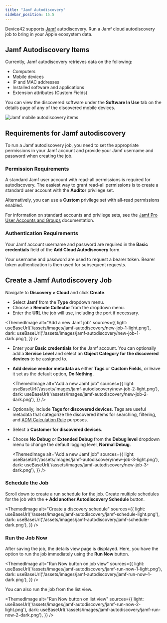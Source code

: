 ```yaml
---
title: "Jamf Autodiscovery"
sidebar_position: 15.5
---
```



Device42 supports [Jamf](https://www.jamf.com/) autodiscovery. Run a Jamf cloud autodiscovery job to bring in your Apple ecosystem data.

## Jamf Autodiscovery Items

Currently, Jamf autodiscovery retrieves data on the following:

- Computers
- Mobile devices
- IP and MAC addresses
- Installed software and applications
- Extension attributes (Custom Fields)

You can view the discovered software under the **Software In Use** tab on the details page of any of the discovered mobile devices.

![Jamf mobile autodiscovery items](/assets/images/jamf-autodiscovery/jamf-mobile-discovery-sw.png)

## Requirements for Jamf autodiscovery

To run a Jamf autodiscovery job, you need to set the appropriate permissions in your Jamf account and provide your Jamf username and password when creating the job.

### Permission Requirements

A standard Jamf user account with read-all permissions is required for autodiscovery. The easiest way to grant read-all permissions is to create a standard user account with the **Auditor** privilege set. 

Alternatively, you can use a **Custom** privilege set with all-read permissions enabled. 

For information on standard accounts and privilege sets, see the [Jamf Pro User Accounts and Groups](https://learn.jamf.com/en-US/bundle/jamf-pro-documentation-current/page/Jamf_Pro_User_Accounts_and_Groups.html) documentation.

### Authentication Requirements 

Your Jamf account username and password are required in the **Basic credentials** field of the **Add Cloud Autodiscovery** form.  

Your username and password are used to request a bearer token. Bearer token authentication is then used for subsequent requests.

## Create a Jamf Autodiscovery Job

Navigate to **Discovery > Cloud** and click **Create**.

- Select **Jamf** from the **Type** dropdown menu.
- Choose a **Remote Collector** from the dropdown menu. 
- Enter the **URL** the job will use, including the port if necessary.

<ThemedImage
  alt="Add a new Jamf job"
  sources={{
    light: useBaseUrl('/assets/images/jamf-autodiscovery/new-job-1-light.png'),
    dark: useBaseUrl('/assets/images/jamf-autodiscovery/new-job-1-dark.png'),
  }}
/>

- Enter your **Basic credentials** for the Jamf account. You can optionally add a **Service Level** and select an **Object Category for the discovered devices** to be assigned to.
- **Add device vendor metadata as** either **Tags** or **Custom Fields**, or leave it set as the default option, **Do Nothing**.

  <ThemedImage
    alt="Add a new Jamf job"
    sources={{
      light: useBaseUrl('/assets/images/jamf-autodiscovery/new-job-2-light.png'),
      dark: useBaseUrl('/assets/images/jamf-autodiscovery/new-job-2-dark.png'),
    }}
  />

- Optionally, include **Tags for discovered devices**. Tags are useful metadata that categorize the discovered items for searching, filtering, and [ADM Calculation Rule](/apps/application-groups/calculation-rules/#what-are-calculation-rules) purposes.
- Select a **Customer for discovered devices**.
- Choose **No Debug** or **Extended Debug** from the **Debug level** dropdown menu to change the default logging level, **Normal Debug**.

  <ThemedImage
    alt="Add a new Jamf job"
    sources={{
      light: useBaseUrl('/assets/images/jamf-autodiscovery/new-job-3-light.png'),
      dark: useBaseUrl('/assets/images/jamf-autodiscovery/new-job-3-dark.png'),
    }}
  />

### Schedule the Job

Scroll down to create a run schedule for the job. Create multiple schedules for the job with the **+ Add another Autodiscovery Schedule** button.

<ThemedImage
  alt="Create a discovery schedule"
  sources={{
    light: useBaseUrl('/assets/images/jamf-autodiscovery/jamf-schedule-light.png'),
    dark: useBaseUrl('/assets/images/jamf-autodiscovery/jamf-schedule-dark.png'),
  }}
/>

### Run the Job Now

After saving the job, the details view page is displayed. Here, you have the option to run the job immediately using the **Run Now** button.

<ThemedImage
  alt="Run Now button on job view"
  sources={{
    light: useBaseUrl('/assets/images/jamf-autodiscovery/jamf-run-now-1-light.png'),
    dark: useBaseUrl('/assets/images/jamf-autodiscovery/jamf-run-now-1-dark.png'),
  }}
/>

You can also run the job from the list view. 

<ThemedImage
  alt="Run Now button on list view"
  sources={{
    light: useBaseUrl('/assets/images/jamf-autodiscovery/jamf-run-now-2-light.png'),
    dark: useBaseUrl('/assets/images/jamf-autodiscovery/jamf-run-now-2-dark.png'),
  }}
/>
